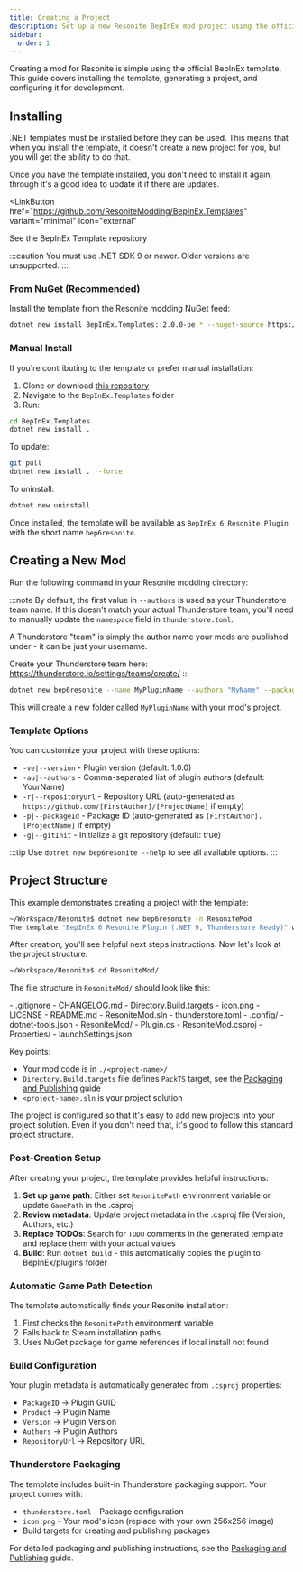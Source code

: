 ```yaml
---
title: Creating a Project
description: Set up a new Resonite BepInEx mod project using the official template.
sidebar:
  order: 1
---
```



Creating a mod for Resonite is simple using the official BepInEx template. This guide covers installing the template, generating a project, and configuring it for development.

## Installing

.NET templates must be installed before they can be used. This means that when you install the template, it doesn't create a new project for you, but you will get the ability to do that.

Once you have the template installed, you don't need to install it again, through it's a good idea to update it if there are updates.

<LinkButton
  href="https://github.com/ResoniteModding/BepInEx.Templates"
  variant="minimal"
  icon="external"
>
  See the BepInEx Template repository
</LinkButton>

:::caution
You must use .NET SDK 9 or newer. Older versions are unsupported.
:::

### From NuGet (Recommended)

Install the template from the Resonite modding NuGet feed:

```bash
dotnet new install BepInEx.Templates::2.0.0-be.* --nuget-source https://nuget-modding.resonite.net/v3/index.json
```

### Manual Install

If you're contributing to the template or prefer manual installation:

1. Clone or download [this repository](https://github.com/ResoniteModding/BepInEx.Templates)
2. Navigate to the `BepInEx.Templates` folder
3. Run:

```bash
cd BepInEx.Templates
dotnet new install .
```

To update:

```bash
git pull
dotnet new install . --force
```

To uninstall:

```bash
dotnet new uninstall .
```

Once installed, the template will be available as `BepInEx 6 Resonite Plugin` with the short name `bep6resonite`.

## Creating a New Mod

Run the following command in your Resonite modding directory:

:::note
By default, the first value in `--authors` is used as your Thunderstore team name. If this doesn't match your actual Thunderstore team, you'll need to manually update the `namespace` field in `thunderstore.toml`.

A Thunderstore "team" is simply the author name your mods are published under - it can be just your username.

Create your Thunderstore team here: https://thunderstore.io/settings/teams/create/
:::

```bash
dotnet new bep6resonite --name MyPluginName --authors "MyName" --packageId net.myname.mypluginmame --repositoryUrl "https://github.com/myuser/mymod"
```

This will create a new folder called `MyPluginName` with your mod's project.

### Template Options

You can customize your project with these options:

- `-ve|--version` - Plugin version (default: 1.0.0)
- `-au|--authors` - Comma-separated list of plugin authors (default: YourName)
- `-r|--repositoryUrl` - Repository URL (auto-generated as `https://github.com/[FirstAuthor]/[ProjectName]` if empty)
- `-p|--packageId` - Package ID (auto-generated as `[FirstAuthor].[ProjectName]` if empty)
- `-g|--gitInit` - Initialize a git repository (default: true)

:::tip
Use `dotnet new bep6resonite --help` to see all available options.
:::

## Project Structure

This example demonstrates creating a project with the template:

```bash
~/Workspace/Resonite$ dotnet new bep6resonite -n ResoniteMod
The template "BepInEx 6 Resonite Plugin (.NET 9, Thunderstore Ready)" was created successfully.
```

After creation, you'll see helpful next steps instructions. Now let's look at the project structure:

```bash
~/Workspace/Resonite$ cd ResoniteMod/
```

The file structure in `ResoniteMod/` should look like this:

<FileTree>
- .gitignore
- CHANGELOG.md
- Directory.Build.targets
- icon.png
- LICENSE
- README.md
- ResoniteMod.sln
- thunderstore.toml
- .config/
  - dotnet-tools.json
- ResoniteMod/
  - Plugin.cs
  - ResoniteMod.csproj
  - Properties/
    - launchSettings.json
</FileTree>

Key points:

- Your mod code is in `./<project-name>/`
- `Directory.Build.targets` file defines `PackTS` target, see the [Packaging and Publishing](/creating-a-mod/packaging-and-publishing) guide
- `<project-name>.sln` is your project solution

The project is configured so that it's easy to add new projects into your project solution. Even if you don't need that, it's good to follow this standard project structure.

### Post-Creation Setup

After creating your project, the template provides helpful instructions:

1. **Set up game path**: Either set `ResonitePath` environment variable or update `GamePath` in the .csproj
2. **Review metadata**: Update project metadata in the .csproj file (Version, Authors, etc.)
3. **Replace TODOs**: Search for `TODO` comments in the generated template and replace them with your actual values
4. **Build**: Run `dotnet build` - this automatically copies the plugin to BepInEx/plugins folder

### Automatic Game Path Detection

The template automatically finds your Resonite installation:

1. First checks the `ResonitePath` environment variable
2. Falls back to Steam installation paths
3. Uses NuGet package for game references if local install not found

### Build Configuration

Your plugin metadata is automatically generated from `.csproj` properties:

- `PackageID` → Plugin GUID
- `Product` → Plugin Name
- `Version` → Plugin Version
- `Authors` → Plugin Authors
- `RepositoryUrl` → Repository URL

### Thunderstore Packaging

The template includes built-in Thunderstore packaging support. Your project comes with:

- `thunderstore.toml` - Package configuration
- `icon.png` - Your mod's icon (replace with your own 256x256 image)
- Build targets for creating and publishing packages

For detailed packaging and publishing instructions, see the [Packaging and Publishing](/creating-a-mod/packaging-and-publishing) guide.

<LinkCard
  title="Writing Code"
  href="/creating-a-mod/writing-code"
  description="Write your first lines of code in your new mod project"
/>

<LinkCard
  title="Publishing Your Mod"
  href="/creating-a-mod/packaging-and-publishing"
  description="Upload your mod for everyone to download!"
/>

